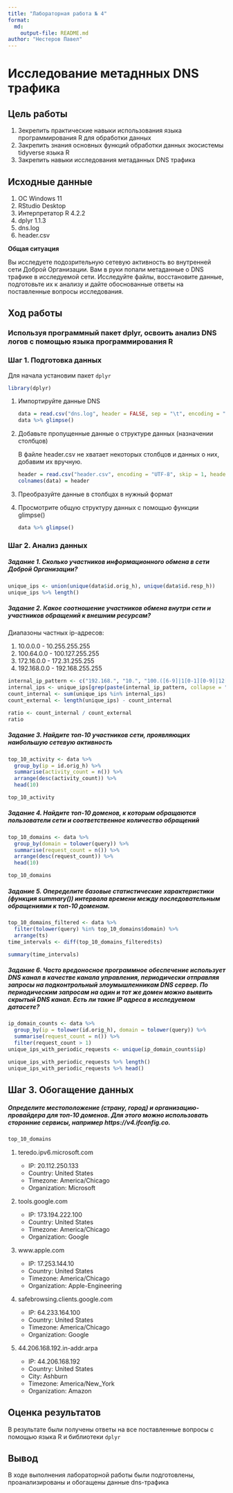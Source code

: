 ```yaml
---
title: "Лабораторная работа № 4"
format: 
  md:
    output-file: README.md
author: "Нестеров Павел"
---
```


# Исследование метаднных DNS трафика

## Цель работы

1.  Зекрепить практические навыки использования языка программирования R для обработки данных
2.  Закрепить знания основных функций обработки данных экосистемы tidyverse языка R
3.  Закрепить навыки исследования метаданных DNS трафика

## Исходные данные

1.  ОС Windows 11
2.  RStudio Desktop
3.  Интерпретатор R 4.2.2
4.  dplyr 1.1.3
5.  dns.log
6.  header.csv

**Общая ситуация**

Вы исследуете подозрительную сетевую активность во внутренней сети Доброй Организации. Вам в руки попали метаданные о DNS трафике в исследуемой сети. Исследуйте файлы, восстановите данные, подготовьте их к анализу и дайте обоснованные ответы на поставленные вопросы исследования.

## Ход работы

### Используя программный пакет dplyr, освоить анализ DNS логов с помощью языка программирования R

### Шаг 1. Подготовка данных

Для начала установим пакет `dplyr`

```r
library(dplyr)
```

1.  Импортируйте данные DNS

	```r
	data = read.csv("dns.log", header = FALSE, sep = "\t", encoding = "UTF-8")
	data %>% glimpse()
	```

2.  Добавьте пропущенные данные о структуре данных (назначении столбцов)

	В файле header.csv не хватает некоторых столбцов и данных о них, добавим их вручную.

	```r
	header = read.csv("header.csv", encoding = "UTF-8", skip = 1, header = FALSE, sep = ',')$V1
	colnames(data) = header
	```

3.  Преобразуйте данные в столбцах в нужный формат
4.  Просмотрите общую структуру данных с помощью функции glimpse()

	```r
	data %>% glimpse()
	```

### Шаг 2. Анализ данных

##### Задание 1. Сколько участников информационного обмена в сети Доброй Организации?

```r
unique_ips <- union(unique(data$id.orig_h), unique(data$id.resp_h))
unique_ips %>% length()
```

##### Задание 2. Какое соотношение участников обмена внутри сети и участников обращений к внешним ресурсам?

Диапазоны частных ip-адресов:

1.  10.0.0.0 - 10.255.255.255
2.  100.64.0.0 - 100.127.255.255
3.  172.16.0.0 - 172.31.255.255
4.  192.168.0.0 - 192.168.255.255

```r
internal_ip_pattern <- c("192.168.", "10.", "100.([6-9]|1[0-1][0-9]|12[0-7]).", "172.((1[6-9])|(2[0-9])|(3[0-1])).")
internal_ips <- unique_ips[grep(paste(internal_ip_pattern, collapse = "|"), unique_ips)]
count_internal <- sum(unique_ips %in% internal_ips)
count_external <- length(unique_ips) - count_internal

ratio <- count_internal / count_external
ratio
```

##### Задание 3. Найдите топ-10 участников сети, проявляющих наибольшую сетевую активность

```r
top_10_activity <- data %>%
  group_by(ip = id.orig_h) %>%
  summarise(activity_count = n()) %>%
  arrange(desc(activity_count)) %>%
  head(10)

top_10_activity
```

##### Задание 4. Найдите топ-10 доменов, к которым обращаются пользователи сети и соответственное количество обращений

```r
top_10_domains <- data %>%
  group_by(domain = tolower(query)) %>%
  summarise(request_count = n()) %>%
  arrange(desc(request_count)) %>%
  head(10)

top_10_domains
```

##### Задание 5. Опеределите базовые статистические характеристики (функция summary()) интервала времени между последовательным обращениями к топ-10 доменам.

```r
top_10_domains_filtered <- data %>% 
  filter(tolower(query) %in% top_10_domains$domain) %>%
  arrange(ts)
time_intervals <- diff(top_10_domains_filtered$ts)

summary(time_intervals)
```

##### Задание 6. Часто вредоносное программное обеспечение использует DNS канал в качестве канала управления, периодически отправляя запросы на подконтрольный злоумышленникам DNS сервер. По периодическим запросам на один и тот же домен можно выявить скрытый DNS канал. Есть ли такие IP адреса в исследуемом датасете?

```r
ip_domain_counts <- data %>%
  group_by(ip = tolower(id.orig_h), domain = tolower(query)) %>%
  summarise(request_count = n()) %>%
  filter(request_count > 1)
unique_ips_with_periodic_requests <- unique(ip_domain_counts$ip)

unique_ips_with_periodic_requests %>% length()
unique_ips_with_periodic_requests %>% head()
```

## Шаг 3. Обогащение данных

##### Определите местоположение (страну, город) и организацию-провайдера для топ-10 доменов. Для этого можно использовать сторонние сервисы, например https://v4.ifconfig.co.

```r
top_10_domains
```

1.  teredo.ipv6.microsoft.com

	-   IP: 20.112.250.133
	-   Country: United States
	-   Timezone: America/Chicago
	-   Organization: Microsoft

2.  tools.google.com

	-   IP: 173.194.222.100
	-   Country: United States
	-   Timezone: America/Chicago
	-   Organization: Google

3.  www.apple.com

	-   IP: 17.253.144.10
	-   Country: United States
	-   Timezone: America/Chicago
	-   Organization: Apple-Engineering

4.  safebrowsing.clients.google.com

	-   IP: 64.233.164.100
	-   Country: United States
	-   Timezone: America/Chicago
	-   Organization: Google

5.  44.206.168.192.in-addr.arpa

	-   IP: 44.206.168.192
	-   Country: United States
	-   City: Ashburn
	-   Timezone: America/New_York
	-   Organization: Amazon

## Оценка результатов

В результате были получены ответы на все поставленные вопросы с помощью языка R и библиотеки `dplyr`

## Вывод

В ходе выполнения лабораторной работы были подготовлены, проанализированы и обогащены данные dns-трафика